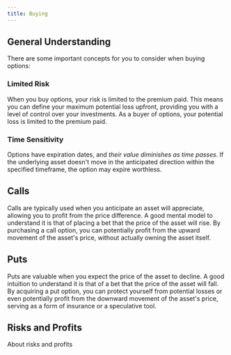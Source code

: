 ```yaml
---
title: Buying
---
```


## General Understanding
There are some important concepts for you to consider when buying options:

### Limited Risk

When you buy options, your risk is limited to the premium paid. This means you can define your maximum potential loss upfront, providing you with a level of control over your investments. As a buyer of options, your potential loss is limited to the premium paid.

### Time Sensitivity

Options have expiration dates, and *their value diminishes as time passes*. If the underlying asset doesn't move in the anticipated direction within the specified timeframe, the option may expire worthless.

## Calls

Calls are typically used when you anticipate an asset will appreciate, allowing you to profit from the price difference. A good mental model to understand it is that of placing a bet that the price of the asset will rise. By purchasing a call option, you can potentially profit from the upward movement of the asset's price, without actually owning the asset itself.

## Puts

Puts are valuable when you expect the price of the asset to decline. A good intuition to understand it is that of a bet that the price of the asset will fall. By acquiring a put option, you can protect yourself from potential losses or even potentially profit from the downward movement of the asset's price, serving as a form of insurance or a speculative tool.

## Risks and Profits

About risks and profits